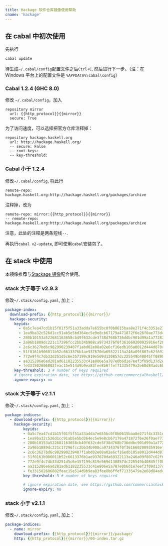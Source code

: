 ```yaml
---
title: Hackage 软件仓库镜像使用帮助
cname: 'hackage'
---
```


## 在 cabal 中初次使用

先执行

```bash
cabal update
```

待生成`~/.cabal/config`配置文件之后`Ctrl+C`, 然后进行下一步。（注：在 Windows 平台上的配置文件是 `%APPDATA%\cabal\config`）

### Cabal 1.2.4 (GHC 8.0)

修改 `~/.cabal/config`，加入

<CodeBlock>

```
repository mirror
  url: {{http_protocol}}{{mirror}}
  secure: True
```

</CodeBlock>

为了访问速度，可以选择把官方仓库注释掉：

```
repository hackage.haskell.org
  url: http://hackage.haskell.org/
  -- secure: False
  -- root-keys:
  -- key-threshold:
```

### Cabal 小于 1.2.4

修改`~/.cabal/config`, 将此行

```
remote-repo: hackage.haskell.org:http://hackage.haskell.org/packages/archive
```

注释掉，改为

<CodeBlock>

```
remote-repo: mirror:{{http_protocol}}{{mirror}}
-- remote-repo: hackage.haskell.org:http://hackage.haskell.org/packages/archive
```

</CodeBlock>

注意，此处的注释是两条短线`--`.

再执行`cabal v2-update`, 即可使用`cabal`安装包了。

## 在 stack 中使用

本镜像推荐与[Stackage 镜像](/stackage/)配合使用。

### stack 大于等于 v2.9.3

修改`~/.stack/config.yaml`, 加上：

<CodeBlock>

```yaml
package-index:
  download-prefix: {{http_protocol}}{{mirror}}/
  hackage-security:
    keyids:
      - 0a5c7ea47cd1b15f01f5f51a33adda7e655bc0f0b0615baa8e271f4c3351e21d
      - 1ea9ba32c526d1cc91ab5e5bd364ec5e9e8cb67179a471872f6e26f0ae773d42
      - 280b10153a522681163658cb49f632cde3f38d768b736ddbc901d99a1a772833
      - 2a96b1889dc221c17296fcc2bb34b908ca9734376f0f361660200935916ef201
      - 2c6c3627bd6c982990239487f1abd02e08a02e6cf16edb105a8012d444d870c3
      - 51f0161b906011b52c6613376b1ae937670da69322113a246a09f807c62f6921
      - 772e9f4c7db33d251d5c6e357199c819e569d130857dc225549b40845ff0890d
      - aa315286e6ad281ad61182235533c41e806e5a787e0b6d1e7eef3f09d137d2e9
      - fe331502606802feac15e514d9b9ea83fee8b6ffef71335479a2e68d84adc6b0
    key-threshold: 3 # number of keys required
    # ignore expiration date, see https://github.com/commercialhaskell/stack/pull/4614
    ignore-expiry: no
```

</CodeBlock>

### stack 大于等于 v2.1.1

修改`~/.stack/config.yaml`, 加上：

<CodeBlock>

```yaml
package-indices:
  - download-prefix: {{http_protocol}}{{mirror}}/
    hackage-security:
        keyids:
        - 0a5c7ea47cd1b15f01f5f51a33adda7e655bc0f0b0615baa8e271f4c3351e21d
        - 1ea9ba32c526d1cc91ab5e5bd364ec5e9e8cb67179a471872f6e26f0ae773d42
        - 280b10153a522681163658cb49f632cde3f38d768b736ddbc901d99a1a772833
        - 2a96b1889dc221c17296fcc2bb34b908ca9734376f0f361660200935916ef201
        - 2c6c3627bd6c982990239487f1abd02e08a02e6cf16edb105a8012d444d870c3
        - 51f0161b906011b52c6613376b1ae937670da69322113a246a09f807c62f6921
        - 772e9f4c7db33d251d5c6e357199c819e569d130857dc225549b40845ff0890d
        - aa315286e6ad281ad61182235533c41e806e5a787e0b6d1e7eef3f09d137d2e9
        - fe331502606802feac15e514d9b9ea83fee8b6ffef71335479a2e68d84adc6b0
        key-threshold: 3 # number of keys required

        # ignore expiration date, see https://github.com/commercialhaskell/stack/pull/4614
        ignore-expiry: no
```

</CodeBlock>

### stack 小于 v2.1.1

修改`~/.stack/config.yaml`, 加上：

<CodeBlock>

```yaml
package-indices:
  - name: mirror
    download-prefix: {{http_protocol}}{{mirror}}/package/
    http: {{http_protocol}}{{mirror}}/00-index.tar.gz
```

</CodeBlock>
